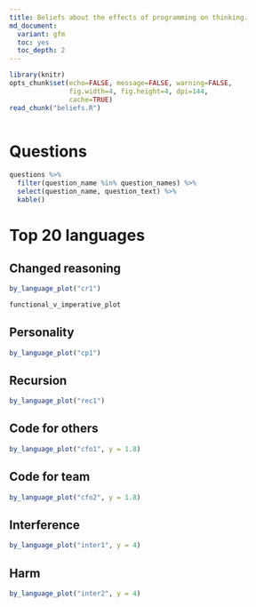 ```yaml
---
title: Beliefs about the effects of programming on thinking.
md_document:
  variant: gfm
  toc: yes
  toc_depth: 2
---
```

```r
library(knitr)
opts_chunk$set(echo=FALSE, message=FALSE, warning=FALSE,
               fig.width=4, fig.height=4, dpi=144,
               cache=TRUE)
read_chunk("beliefs.R")
```
```r
```

# Questions

```r
questions %>%
  filter(question_name %in% question_names) %>%
  select(question_name, question_text) %>%
  kable()
```

# Top 20 languages

## Changed reasoning

```r
by_language_plot("cr1")
```

```r
functional_v_imperative_plot
```

## Personality

```r
by_language_plot("cp1")
```

## Recursion

```r
by_language_plot("rec1")
```

## Code for others

```r
by_language_plot("cfo1", y = 1.8)
```

## Code for team

```r
by_language_plot("cfo2", y = 1.8)
```

## Interference

```r
by_language_plot("inter1", y = 4)
```

## Harm

```r
by_language_plot("inter2", y = 4)
```
